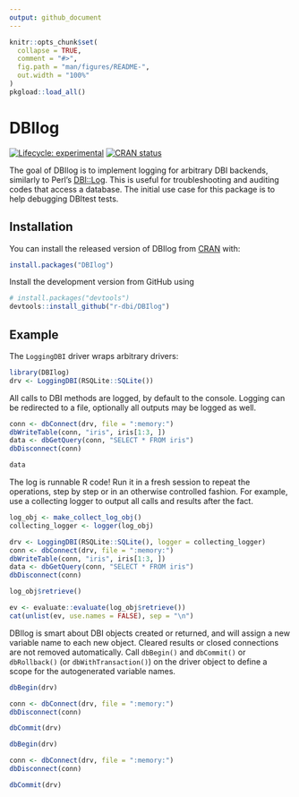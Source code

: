 ```yaml
---
output: github_document
---
```


<!-- README.md is generated from README.Rmd. Please edit that file -->

```r
knitr::opts_chunk$set(
  collapse = TRUE,
  comment = "#>",
  fig.path = "man/figures/README-",
  out.width = "100%"
)
pkgload::load_all()
```

# DBIlog

<!-- badges: start -->
[![Lifecycle: experimental](https://img.shields.io/badge/lifecycle-experimental-orange.svg)](https://www.tidyverse.org/lifecycle/#experimental)
[![CRAN status](https://www.r-pkg.org/badges/version/DBIlog)](https://cran.r-project.org/package=DBIlog)
<!-- badges: end -->

The goal of DBIlog is to implement logging for arbitrary DBI backends, similarly to Perl's [DBI::Log](https://metacpan.org/pod/DBI::Log).
This is useful for troubleshooting and auditing codes that access a database.
The initial use case for this package is to help debugging DBItest tests.

## Installation

You can install the released version of DBIlog from [CRAN](https://CRAN.R-project.org) with:

``` r
install.packages("DBIlog")
```

Install the development version from GitHub using

``` r
# install.packages("devtools")
devtools::install_github("r-dbi/DBIlog")
```


## Example

The `LoggingDBI` driver wraps arbitrary drivers:

```r
library(DBIlog)
drv <- LoggingDBI(RSQLite::SQLite())
```

All calls to DBI methods are logged, by default to the console.
Logging can be redirected to a file, optionally all outputs may be logged as well.

```r
conn <- dbConnect(drv, file = ":memory:")
dbWriteTable(conn, "iris", iris[1:3, ])
data <- dbGetQuery(conn, "SELECT * FROM iris")
dbDisconnect(conn)

data
```

The log is runnable R code!
Run it in a fresh session to repeat the operations, step by step or in an otherwise controlled fashion.
For example, use a collecting logger to output all calls and results after the fact.


```r
log_obj <- make_collect_log_obj()
collecting_logger <- logger(log_obj)

drv <- LoggingDBI(RSQLite::SQLite(), logger = collecting_logger)
conn <- dbConnect(drv, file = ":memory:")
dbWriteTable(conn, "iris", iris[1:3, ])
data <- dbGetQuery(conn, "SELECT * FROM iris")
dbDisconnect(conn)

log_obj$retrieve()

ev <- evaluate::evaluate(log_obj$retrieve())
cat(unlist(ev, use.names = FALSE), sep = "\n")
```

DBIlog is smart about DBI objects created or returned, and will assign a new variable name to each new object.
Cleared results or closed connections are not removed automatically.
Call `dbBegin()` and `dbCommit()` or `dbRollback()` (or `dbWithTransaction()`) on the driver object to define a scope for the autogenerated variable names.

```r
dbBegin(drv)

conn <- dbConnect(drv, file = ":memory:")
dbDisconnect(conn)

dbCommit(drv)

dbBegin(drv)

conn <- dbConnect(drv, file = ":memory:")
dbDisconnect(conn)

dbCommit(drv)
```
